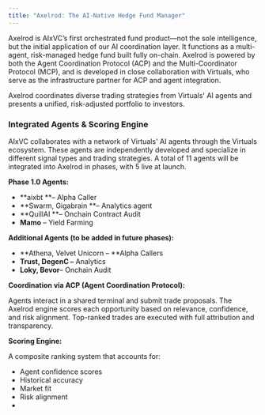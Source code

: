 ```yaml
---
title: "Axelrod: The AI-Native Hedge Fund Manager"
---
```


Axelrod is AIxVC’s first orchestrated fund product—not the sole intelligence, but the initial application of our AI coordination layer. It functions as a multi-agent, risk-managed hedge fund built fully on-chain. Axelrod is powered by both the Agent Coordination Protocol (ACP) and the Multi-Coordinator Protocol (MCP), and is developed in close collaboration with Virtuals, who serve as the infrastructure partner for ACP and agent integration.

Axelrod coordinates diverse trading strategies from Virtuals' AI agents and presents a unified, risk-adjusted portfolio to investors.

### **Integrated Agents & Scoring Engine**

AIxVC collaborates with a network of Virtuals' AI agents through the Virtuals ecosystem. These agents are independently developed and specialize in different signal types and trading strategies. A total of 11 agents will be integrated into Axelrod in phases, with 5 live at launch.

**Phase 1.0 Agents:**

- \*\*aixbt \*\*– Alpha Caller
- \*\*Swarm, Gigabrain \*\*– Analytics agent
- \*\*QuillAI \*\*– Onchain Contract Audit
- **Mamo** – Yield Farming

**Additional Agents (to be added in future phases):**

- \*\*Athena, Velvet Unicorn – \*\*Alpha Callers
- **Trust, DegenC –** Analytics
- **Loky, Bevor**– Onchain Audit

**Coordination via ACP (Agent Coordination Protocol):**

Agents interact in a shared terminal and submit trade proposals. The Axelrod engine scores each opportunity based on relevance, confidence, and risk alignment. Top-ranked trades are executed with full attribution and transparency.

**Scoring Engine:**

A composite ranking system that accounts for:

- Agent confidence scores
- Historical accuracy
- Market fit
- Risk alignment
- 